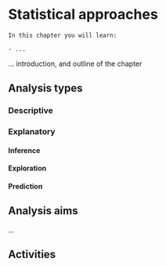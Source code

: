 # Statistical approaches

```block
In this chapter you will learn:

- ...
```

... introduction, and outline of the chapter

## Analysis types

### Descriptive

### Explanatory

#### Inference

#### Exploration

#### Prediction

## Analysis aims

...

## Activities {-}

